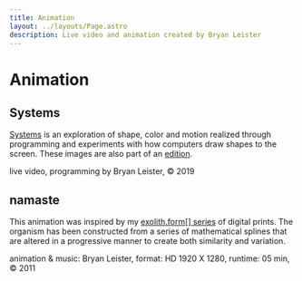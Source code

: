 ```yaml
---
title: Animation
layout: ../layouts/Page.astro
description: Live video and animation created by Bryan Leister
---
```


# Animation

## Systems

[Systems](prints/systems/)  is an exploration of shape, color and motion realized through programming and experiments with
how computers draw shapes to the screen. These images are also part of an [edition](prints/systems/).

live video, programming by Bryan Leister, © 2019
<HlsVideo
    src="https://video.bryanleister.com/animation/systems/master.m3u8"
    poster="https://video.bryanleister.com/animation/systems/systems.jpg"
/>

## namaste
This animation was inspired by my [exolith.form[] series](/prints/exolith-series) of digital prints. The organism has been constructed
from a series of mathematical splines that are altered in a progressive manner to create both similarity and
variation.

animation &amp; music: Bryan Leister, format: HD 1920 X 1280, runtime: 05 min, © 2011
<HlsVideo
    src="https://video.bryanleister.com/animation/namaste/master.m3u8"
    poster="https://video.bryanleister.com/animation/namaste/namaste.jpg"
/>
